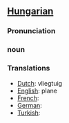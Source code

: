 ==[[Hungarian]]==
===Pronunciation===
=== noun  ===
===Translations===
*[[Dutch]]: vliegtuig
*[[English]]: plane
*[[French]]: 
*[[German]]: 
*[[Turkish]]: